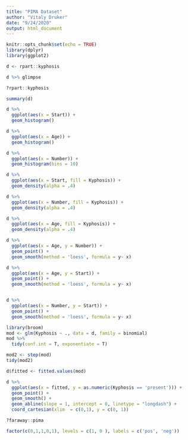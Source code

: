 ```yaml
---
title: "PIMA Dataset"
author: "Vitaly Druker"
date: "9/24/2020"
output: html_document
---
```


```r
knitr::opts_chunk$set(echo = TRUE)
library(dplyr)
library(ggplot2)
```

```r
d <- rpart::kyphosis
```


```r

d %>% glimpse

?rpart::kyphosis
```

```r
summary(d)
```

```r
d %>% 
  ggplot(aes(x = Start)) + 
  geom_histogram()

d %>% 
  ggplot(aes(x = Age)) + 
  geom_histogram()

d %>% 
  ggplot(aes(x = Number)) + 
  geom_histogram(bins = 10)
```


```r
d %>% 
  ggplot(aes(x = Start, fill = Kyphosis)) +
  geom_density(alpha = .4)

d %>% 
  ggplot(aes(x = Number, fill = Kyphosis)) +
  geom_density(alpha = .4)

d %>% 
  ggplot(aes(x = Age, fill = Kyphosis)) +
  geom_density(alpha = .4)
```


```r
d %>% 
  ggplot(aes(x = Age, y = Number)) +
  geom_point() +
  geom_smooth(method = 'loess', formula = y~ x)

d %>% 
  ggplot(aes(x = Age, y = Start)) +
  geom_point() +
  geom_smooth(method = 'loess', formula = y~ x)


d %>% 
  ggplot(aes(x = Number, y = Start)) +
  geom_point() +
  geom_smooth(method = 'loess', formula = y~ x)


```

```r
library(broom)
mod <- glm(Kyphosis ~ ., data = d, family = binomial)
mod %>% 
  tidy(conf.int = T, exponentiate = T)
```

```r
mod2 <- step(mod)
tidy(mod2)

```

```r
d$fitted <- fitted.values(mod)

d %>% 
  ggplot(aes(x = fitted, y = as.numeric(Kyphosis == 'present'))) +
  geom_point() +
  geom_smooth() +
  geom_abline(slope = 1, intercept = 0, linetype = "longdash") +
  coord_cartesian(xlim  = c(0,1), y = c(0, 1))
```

```r
?faraway::pima

factor(c(0,1,1,0,1), levels = c(1, 0 ), labels = c('pos', 'neg'))

```

